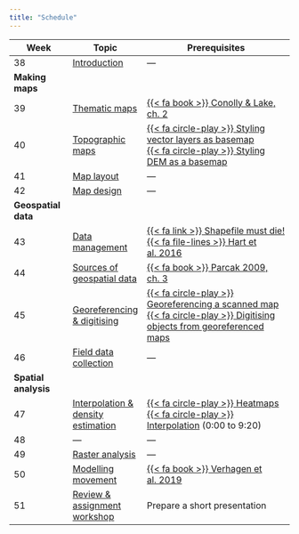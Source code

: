 ```yaml
---
title: "Schedule"
---
```


| Week | Topic | Prerequisites |
|------|-------|---------------|
| 38   | [Introduction](introduction.qmd) | --- |
| **Making maps**              |
| 39   | [Thematic maps](theme_maps.qmd) | [{{< fa book >}} Conolly & Lake, ch. 2](https://www.cambridge.org/core/books/geographical-information-systems-in-archaeology/first-principles/ED29DE737206B64937F9E639C5364EB6) |
| 40   | [Topographic maps](topographic_maps.qmd) | [{{< fa circle-play >}} Styling vector layers as basemap](https://tube.switch.ch/videos/52650b8c)<br />[{{< fa circle-play >}} Styling DEM as a basemap](https://tube.switch.ch/videos/798f310f) |
| 41   | [Map layout](layout.qmd) | --- |
| 42   | [Map design](design.qmd) | --- |
| **Geospatial data**          |
| 43   | [Data management](data_management.qmd) | [{{< fa link >}} Shapefile must die!](http://switchfromshapefile.org/)<br />[{{< fa file-lines >}} Hart et al. 2016](https://doi.org/10.1371/journal.pcbi.1005097) |
| 44   | [Sources of geospatial data](data_sources.qmd) | [{{< fa book >}} Parcak 2009, ch. 3](bibliography.qmd) |
| 45   | [Georeferencing & digitising](digitising.qmd) | [{{< fa circle-play >}}  Georeferencing a scanned map](https://tube.switch.ch/videos/ced6a6f9)<br />[{{< fa circle-play >}}  Digitising objects from georeferenced maps](https://tube.switch.ch/videos/51fb9bf6) |
| 46   | [Field data collection](field_data.qmd) | --- |
| **Spatial analysis**         |
| 47   | [Interpolation & density estimation](interpolation.qmd) | [{{< fa circle-play >}} Heatmaps](https://tube.switch.ch/videos/94a4f92e)<br />[{{< fa circle-play >}} Interpolation](https://tube.switch.ch/videos/426a1e41) (0:00 to 9:20) |
| 48   | --- | --- |
| 49   | [Raster analysis](raster_analysis.qmd) | --- |
| 50   | [Modelling movement](movement_models.qmd) | [{{< fa book >}} Verhagen et al. 2019](https://doi.org/10.1007/978-3-030-04576-0_11) |
| 51   | [Review & assignment workshop](review.qmd) | Prepare a short presentation |

